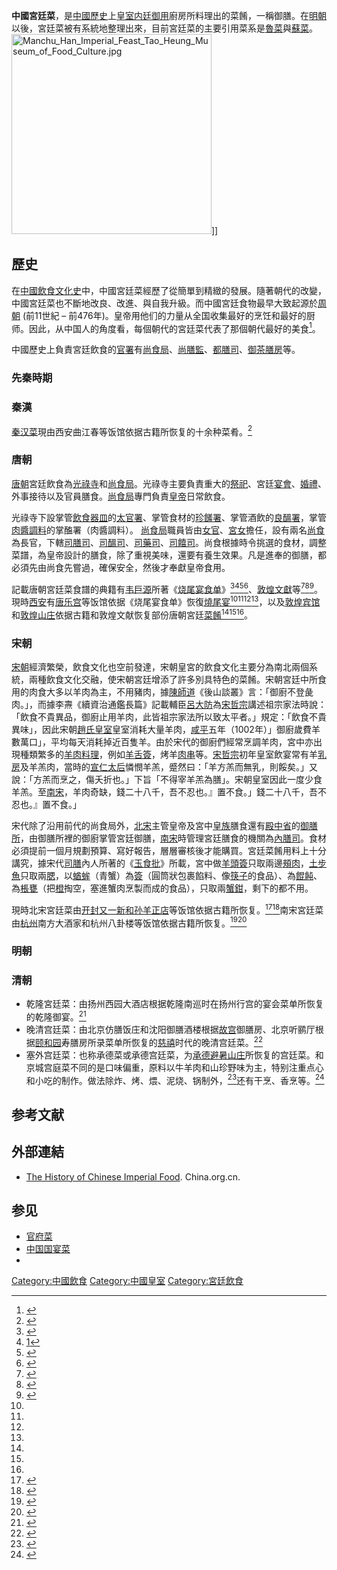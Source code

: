 {{multiple issues|
{{Expand English|time=2016-12-05T19:51:54+00:00}}
{{expand|time=2016-12-05T19:51:54+00:00}}
}}

'''中國宮廷菜'''，是[[中國歷史|中國歷史]]上[[皇室|皇室]][[内廷|内廷]][[御用|御用]]廚房所料理出的菜餚，一稱御膳。在[[明朝|明朝]]以後，宮廷菜被有系統地整理出來，目前宮廷菜的主要引用菜系是[[魯菜|魯菜]]與[[蘇菜|蘇菜]]。
[[File:Manchu_Han_Imperial_Feast_Tao_Heung_Museum_of_Food_Culture.jpg|320px]]]]
{{中国菜|hidden=1}}

== 歷史 ==
{{see also|中國飲食文化史}}

在[[中國飲食文化史|中國飲食文化史]]中，中國宮廷菜經歷了從簡單到精緻的發展。隨著朝代的改變，中國宮廷菜也不斷地改良、改進、與自我升級。而中國宮廷食物最早大致起源於[[周朝|周朝]] (前11世紀 – 前476年)。皇帝用他们的力量从全国收集最好的烹饪和最好的厨师。因此，从中国人的角度看，每個朝代的宮廷菜代表了那個朝代最好的美食<ref name=china.org>{{cite web |url = http://www.china.org.cn/english/imperial/26109.htm |website = China.org.cn |title = The History of Chinese Imperial Food |ref = 1 |accessdate = 2016-12-05 |archive-date = 2017-03-24 |archive-url = https://web.archive.org/web/20170324221010/http://www.china.org.cn/english/imperial/26109.htm |dead-url = no }}</ref>。

中國歷史上負責宮廷飲食的[[官署|官署]]有[[尚食局|尚食局]]、[[尚膳監|尚膳監]]、[[都膳司|都膳司]]、[[御茶膳房|御茶膳房]]等。
===先秦時期===
===秦漢===
{{main|秦漢宮廷菜}}
[[秦汉菜|秦汉菜]]現由西安曲江春等饭馆依据古籍所恢复的十余种菜肴。<ref>{{Cite web |url=http://www.unn.com.cn/GB/channel346/349/1404/1408/200012/13/18303.html |title=秦汉菜 |accessdate=2017-02-06 |archive-date=2018-01-27 |archive-url=https://web.archive.org/web/20180127024620/http://www.unn.com.cn/GB/channel346/349/1404/1408/200012/13/18303.html |dead-url=no }}</ref>
===唐朝===
{{main|唐朝宮廷菜}}
[[唐朝|唐朝]]宮廷飲食為[[光祿寺|光祿寺]]和[[尚食局|尚食局]]。光祿寺主要負責重大的[[祭祀|祭祀]]、宮廷[[宴會|宴會]]、[[皇室婚禮|婚禮]]、外事接待以及官員膳食。[[尚食局|尚食局]]專門負責[[皇帝|皇帝]]日常飲食。

光祿寺下設掌管[[食具|飲食器皿]]的[[太官署|太官署]]、掌管食材的[[珍饈署|珍饈署]]、掌管酒飲的[[良醞署|良醞署]]，掌管[[肉醬|肉醬]][[調料|調料]]的掌醢署（肉醬調料）。
[[尚食局|尚食局]]職員皆由[[女官|女官]]、[[宮女|宮女]]擔任，設有兩名[[尚食|尚食]]為長官，下轄[[司膳司|司膳司]]、[[司醞司|司醞司]]、[[司藥司|司藥司]]、[[司饎司|司饎司]]。尚食根據時令挑選的食材，調整菜譜，為皇帝設計的膳食，除了重視美味，還要有養生效果。凡是進奉的御膳，都必須先由尚食先嘗過，確保安全，然後才奉獻皇帝食用。

記載唐朝宮廷菜食譜的典籍有[[韦巨源|韦巨源]]所著《[[烧尾宴食单|烧尾宴食单]]》<ref name=唐1>{{Cite web |url=http://www.isfashion.com/news/20140401/2351.html |title=唐宮菜 |access-date=2017-02-06 |archive-date=2021-01-02 |archive-url=https://web.archive.org/web/20210102182848/http://www.isfashion.com/news/20140401/2351.html |dead-url=yes }}</ref><ref name=燒>[http://www.unn.com.cn/GB/channel346/349/1404/1408/200012/13/18303.html烧尾宴]{{dead link|date=2017年12月 |bot=InternetArchiveBot |fix-attempted=yes }}</ref><ref name=唐2>{{Cite web |url=http://www.scprok.com/syzt/pr200805/002.htm |title=唐朝宮廷菜 |access-date=2017-02-06 |archive-date=2010-12-27 |archive-url=https://web.archive.org/web/20101227155929/http://www.scprok.com/syzt/pr200805/002.htm |dead-url=no }}</ref><ref name=唐3>{{Cite web |url=https://www.epochtimes.com/gb/3/3/3/n281802.htm |title=仿唐菜 |accessdate=2017-02-06 |archive-date=2017-02-07 |archive-url=https://web.archive.org/web/20170207192507/https://www.epochtimes.com/gb/3/3/3/n281802.htm |dead-url=no }}</ref>、[[敦煌文獻|敦煌文獻]]等<ref name=敦1>{{Cite web |url=http://cat029.com/tesecanting_3.jsp?id=122%E4%BB%BF%E5%94%90%E5%AE%B4 |title=存档副本 |access-date=2017-06-28 |archive-url=https://web.archive.org/web/20180127024429/http://cat029.com/tesecanting_3.jsp?id=122%E4%BB%BF%E5%94%90%E5%AE%B4 |archive-date=2018-01-27 |dead-url=yes }}</ref><ref name=敦2>{{Cite web |url=http://www.dunhuanglvyou.com/dunhuanggl/107.html |title=敦煌宮廷菜 |access-date=2017-02-06 |archive-date=2017-02-07 |archive-url=https://web.archive.org/web/20170207113338/http://www.dunhuanglvyou.com/dunhuanggl/107.html |dead-url=no }}</ref><ref name=敦3>{{Cite web |url=http://news.takungpao.com/mainland/topnews/2015-05/2997331.html |title=敦煌宴 |accessdate=2017-02-06 |archive-date=2017-02-08 |archive-url=https://web.archive.org/web/20170208032901/http://news.takungpao.com/mainland/topnews/2015-05/2997331.html |dead-url=no }}</ref>。現時[[西安|西安]]有[[唐乐宫|唐乐宫]]等饭馆依据《烧尾宴食单》恢復[[燒尾宴|燒尾宴]]<ref name=唐1 /><ref name=燒 /><ref name=唐2 /><ref name=唐3/>，以及[[敦煌宾馆|敦煌宾馆]]和[[敦煌山庄|敦煌山庄]]依据古籍和敦煌文献恢复部份唐朝宮廷[[菜餚|菜餚]]<ref name=敦1 /><ref name=敦2 /><ref name=敦3/>。

===宋朝===
{{main|宋朝宮廷菜}}
[[宋朝|宋朝]]經濟繁榮，飲食文化也空前發達，宋朝皇宮的飲食文化主要分為南北兩個系統，兩種飲食文化交融，使宋朝宮廷增添了許多別具特色的菜餚。宋朝宮廷中所食用的肉食大多以羊肉為主，不用豬肉，據[[陳師道|陳師道]]《後山談叢》言：「御廚不登彘肉。」，而據李燾《續資治通鑑長篇》記載輔臣[[呂大防|呂大防]]為[[宋哲宗|宋哲宗]]講述祖宗家法時說：「飲食不貴異品，御廚止用羊肉，此皆祖宗家法所以致太平者。」規定：「飲食不貴異味」，因此宋朝[[宋朝皇室|趙氏皇室]]皇室消耗大量羊肉，[[咸平|咸平]]五年（1002年）」御廚歲費羊數萬口」，平均每天消耗掉近百隻羊。由於宋代的御廚們經常烹調羊肉，宮中亦出現種類繁多的[[羊肉料理|羊肉料理]]，例如[[羊舌簽|羊舌簽]]，烤羊[[肉串|肉串]]等。[[宋哲宗|宋哲宗]]初年皇室飲宴常有羊[[乳房|乳房]]及羊羔肉，當時的[[宣仁太后|宣仁太后]]憐憫羊羔，蹙然曰：「羊方羔而無乳，則餒矣。」又說：「方羔而烹之，傷夭折也。」下旨「不得宰羊羔為膳」。宋朝皇室因此一度少食羊羔。至[[南宋|南宋]]，羊肉奇缺，錢二十八千，吾不忍也。』置不食。」錢二十八千，吾不忍也。』置不食。」

宋代除了沿用前代的尚食局外，[[北宋|北宋]]主管皇帝及宮中[[皇族|皇族]]膳食還有[[殿中省|殿中省]]的[[御膳所|御膳所]]，由御膳所裡的御廚掌管宮廷御膳，[[南宋|南宋]]時管理宮廷膳食的機關為[[內膳司|內膳司]]。食材必須提前一個月規劃預算、寫好報告，層層審核後才能購買。宮廷菜餚用料上十分講究，據宋代[[司膳|司膳]]內人所著的《[[玉食批|玉食批]]》所載，宮中做[[羊頭簽|羊頭簽]]只取兩邊[[頰肉|頰肉]]，[[土步魚|土步魚]]只取兩[[腮|腮]]，以[[鋸緣青蟹|蝤蛑]]（青蟹）為[[簽|簽]]（圓筒狀包裹餡料、像[[筷子|筷子]]的食品）、為[[餛飩|餛飩]]、為[[棖甕|棖甕]]（把[[橙|橙]]掏空，塞進蟹肉烹製而成的食品），只取兩[[蟹鉗|蟹鉗]]，剩下的都不用。

現時北宋宮廷菜由[[开封|开封]][[又一新和孙羊正店|又一新和孙羊正店]]等饭馆依据古籍所恢复。<ref>{{Cite web |url=http://www.china.com.cn/chinese/feature/1177175.htm |title=仿北宋菜 |accessdate=2017-02-06 |archive-date=2018-01-27 |archive-url=https://web.archive.org/web/20180127024913/http://www.china.com.cn/chinese/feature/1177175.htm |dead-url=no }}</ref><ref>{{Cite web |url=http://www.bj.xinhuanet.com/bjpd_sdwm/2004-07/28/content_2574922.htm |title=北宋宮廷菜 |access-date=2017-02-06 |archive-date=2007-12-01 |archive-url=https://web.archive.org/web/20071201115352/http://www.bj.xinhuanet.com/bjpd_sdwm/2004-07/28/content_2574922.htm |dead-url=no }}</ref>南宋宮廷菜由[[杭州|杭州]]南方大酒家和杭州八卦楼等饭馆依据古籍所恢复。<ref>{{Cite web |url=http://www.shuixiang.com/ArticleShow.asp?ArticleID=858 |title=南宋宮廷菜 |accessdate=2017-02-06 |archive-date=2017-02-07 |archive-url=https://web.archive.org/web/20170207122501/http://www.shuixiang.com/ArticleShow.asp?ArticleID=858 |dead-url=yes }}</ref><ref>{{Cite web |url=http://www.nca.net.cn/Article.asp?id=1646 |title=仿南宋菜 |accessdate=2017-02-06 |archive-date=2017-02-07 |archive-url=https://web.archive.org/web/20170207123927/http://www.nca.net.cn/Article.asp?id=1646 |dead-url=no }}</ref>

===明朝===
===清朝===
* 乾隆宮廷菜：由扬州西园大酒店根据乾隆南巡时在扬州行宫的宴会菜单所恢复的乾隆御宴。<ref>{{Cite web |url=http://fashion.ifeng.com/travel/food/detail_2011_03/15/5173311_0.shtml |title=乾隆宮廷菜 |accessdate=2017-02-06 |archive-date=2018-01-27 |archive-url=https://web.archive.org/web/20180127171734/http://fashion.ifeng.com/travel/food/detail_2011_03/15/5173311_0.shtml |dead-url=no }}</ref>
* 晚清宫廷菜：由北京仿膳饭庄和沈阳御膳酒楼根据[[故宫|故宫]]御膳房、北京听鹂厅根据[[颐和园|颐和园]]寿膳房所录菜单所恢复的[[慈禧|慈禧]]时代的晚清宫廷菜。<ref>{{Cite web |url=http://english.visitbeijing.com.cn/jb/n214737399.shtml |title=晚清宫廷菜 |accessdate=2016-12-05 |archive-date=2016-03-03 |archive-url=https://web.archive.org/web/20160303234506/http://english.visitbeijing.com.cn/jb/n214737399.shtml |dead-url=no }}</ref>
* 塞外宫廷菜：也称承德菜或承德宫廷菜，为[[承德避暑山庄及其周围寺庙|承德避暑山庄]]所恢复的宫廷菜。和京城宫庭菜不同的是口味偏重，原料以牛羊肉和山珍野味为主，特别注重点心和小吃的制作。{{Better source|reason=此處原本引用360doc為來源，為不可靠來源|date=2019年5月}}做法除炸、烤、煨、泥烧、锅制外，<ref>{{Cite web |url=http://www.sohu.com/a/145407166_388818 |title=承德宫廷菜 |access-date=2017-06-19 |archive-date=2021-01-05 |archive-url=https://web.archive.org/web/20210105182626/https://www.sohu.com/a/145407166_388818 }}</ref>还有干烹、香烹等。<ref>{{Cite web |url=http://travel.sina.com.cn/food/2008-07-29/10188230.shtml |title=承德菜 |accessdate=2017-06-19 |archive-date=2019-06-07 |archive-url=https://web.archive.org/web/20190607193150/http://travel.sina.com.cn/food/2008-07-29/10188230.shtml |dead-url=no }}</ref>

== 参考文献 ==
{{Reflist}}

== 外部連結 ==
* [http://www.china.org.cn/english/imperial/25995.htm The History of Chinese Imperial Food]{{Wayback|url=http://www.china.org.cn/english/imperial/25995.htm |date=20161204200420 }}. China.org.cn.

== 参见 ==
{{Portal|中国|饮食}}
* [[官府菜|官府菜]]
* [[中国国宴菜|中国国宴菜]]
* {{link-ko|朝鮮王朝宮廷飲食|조선왕조 궁중음식}}
[[Category:中國飲食|Category:中國飲食]]
[[Category:中國皇室|Category:中國皇室]]
[[Category:宮廷飲食|Category:宮廷飲食]]